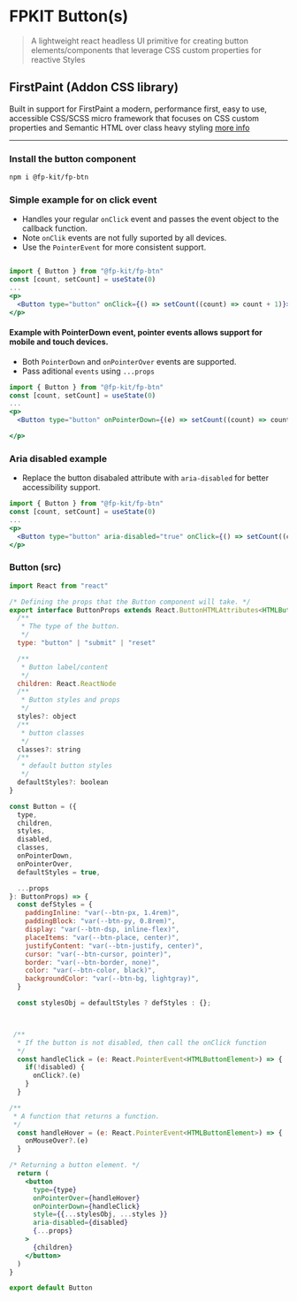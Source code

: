 
<Meta title="Elements/Buttons/Readme" />

# FPKIT Button(s)

> A lightweight react headless UI primitive for creating button elements/components that leverage CSS custom properties for reactive Styles

## FirstPaint (Addon CSS library)

Built in support for FirstPaint a modern, performance first, easy to use, accessible CSS/SCSS micro framework that focuses on CSS custom properties and Semantic HTML over class heavy styling [more info](https://firstpaint.dev)

---

### Install the button component

```bash
npm i @fp-kit/fp-btn
```

### Simple example for on click event

- Handles your regular `onClick` event and passes the event object to the callback function.
- Note `onClik` events are not fully suported by all devices.
- Use the `PointerEvent` for more consistent support.

```jsx live

import { Button } from "@fp-kit/fp-btn"
const [count, setCount] = useState(0)
...
<p>
  <Button type="button" onClick={() => setCount((count) => count + 1)}>count is: {count}</Button>
</p>

```

#### Example with PointerDown event, pointer events allows support for mobile and touch devices.

- Both `PointerDown` and `onPointerOver` events are supported.
- Pass aditional `events` using `...props`

```jsx live
import { Button } from "@fp-kit/fp-btn"
const [count, setCount] = useState(0)
...
<p>
  <Button type="button" onPointerDown={(e) => setCount((count) => count + 1)}>count is: {count}</Button>

</p>
```

### Aria disabled example

- Replace the button disabaled attribute with `aria-disabled` for better accessibility support.

```jsx
import { Button } from "@fp-kit/fp-btn"
const [count, setCount] = useState(0)
...
<p>
  <Button type="button" aria-disabled="true" onClick={() => setCount((count) => count + 1)}>count is: {count}</Button>
</p>

```

### Button (src)

```jsx
import React from "react"

/* Defining the props that the Button component will take. */
export interface ButtonProps extends React.ButtonHTMLAttributes<HTMLButtonElement> {
  /**
   * The type of the button.
   */
  type: "button" | "submit" | "reset"

  /**
   * Button label/content
   */
  children: React.ReactNode
  /**
   * Button styles and props
   */
  styles?: object
  /**
   * button classes
   */
  classes?: string
  /**
   * default button styles
   */
  defaultStyles?: boolean
}

const Button = ({
  type,
  children,
  styles,
  disabled,
  classes,
  onPointerDown,
  onPointerOver,
  defaultStyles = true,

  ...props
}: ButtonProps) => {
  const defStyles = {
    paddingInline: "var(--btn-px, 1.4rem)",
    paddingBlock: "var(--btn-py, 0.8rem)",
    display: "var(--btn-dsp, inline-flex)",
    placeItems: "var(--btn-place, center)",
    justifyContent: "var(--btn-justify, center)",
    cursor: "var(--btn-cursor, pointer)",
    border: "var(--btn-border, none)",
    color: "var(--btn-color, black)",
    backgroundColor: "var(--btn-bg, lightgray)",
  }

  const stylesObj = defaultStyles ? defStyles : {};



 /**
  * If the button is not disabled, then call the onClick function
  */
  const handleClick = (e: React.PointerEvent<HTMLButtonElement>) => {
    if(!disabled) {
      onClick?.(e)
    }
  }

/**
 * A function that returns a function.
 */
  const handleHover = (e: React.PointerEvent<HTMLButtonElement>) => {
    onMouseOver?.(e)
  }

/* Returning a button element. */
  return (
    <button
      type={type}
      onPointerOver={handleHover}
      onPointerDown={handleClick}
      style={{...stylesObj, ...styles }}
      aria-disabled={disabled}
      {...props}
    >
      {children}
    </button>
  )
}

export default Button


```
